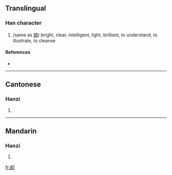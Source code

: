 ==Translingual==

===Han character===
{{Han char|rn=18|rad=刀|as=07|sn=9|four=|canj=戈戈尸竹 (IISH), 戈女尸竹 (IVSH)}}

# (same as [[朗]]) bright, clear, intelligent, light, brilliant, to understand, to illustrate, to cleanse

====References====
* {{Han ref|kx=0140.290|hdz=10338.150|uh=34EA|ud=13546}}

----

==Cantonese==

===Hanzi===
{{yue-hanzi|jyut=|y=long5}}

# {{defn|Cantonese}}

----

==Mandarin==

===Hanzi===
{{cmn-hanzi|pin=[[lǎng]] ([[lang3]])|wg=lang<sup>3</sup>}}

# {{defn|Mandarin}}

[[fr:㓪]]